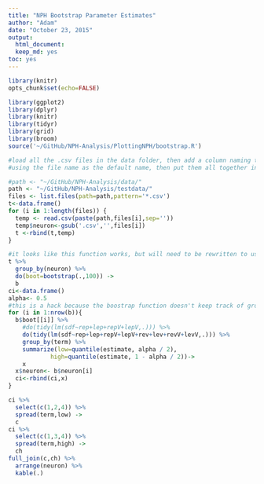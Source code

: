 ```yaml
---
title: "NPH Bootstrap Parameter Estimates"
author: "Adam"
date: "October 23, 2015"
output: 
  html_document: 
  keep_md: yes
toc: yes
---
```


```r
library(knitr)
opts_chunk$set(echo=FALSE)
```

```r
library(ggplot2)
library(dplyr)
library(knitr)
library(tidyr)
library(grid)
library(broom)
source('~/GitHub/NPH-Analysis/PlottingNPH/bootstrap.R')
```

```r
#load all the .csv files in the data folder, then add a column naming the neuron, 
#using the file name as the default name, then put them all together in one long data frame

#path <- "~/GitHub/NPH-Analysis/data/"
path <- "~/GitHub/NPH-Analysis/testdata/"
files <- list.files(path=path,pattern='*.csv')
t<-data.frame()
for (i in 1:length(files)) {
  temp <- read.csv(paste(path,files[i],sep=''))
  temp$neuron<-gsub('.csv','',files[i])
  t <-rbind(t,temp)
}
```


```r
#it looks like this function works, but will need to be rewritten to use larger bootstrap numbers
t %>% 
  group_by(neuron) %>% 
  do(boot=bootstrap(.,100)) -> 
  b
ci<-data.frame()
alpha<- 0.5
#this is a hack because the boostrap function doesn't keep track of groups that go into the function
for (i in 1:nrow(b)){
  b$boot[[i]] %>%
    #do(tidy(lm(sdf~rep+lep+repV+lepV,.))) %>%
    do(tidy(lm(sdf~rep+lep+repV+lepV+rev+lev+revV+levV,.))) %>%
    group_by(term) %>%
    summarize(low=quantile(estimate, alpha / 2),
            high=quantile(estimate, 1 - alpha / 2))->
    x
  x$neuron<- b$neuron[i]
  ci<-rbind(ci,x)
}

```

```r
ci %>% 
  select(c(1,2,4)) %>% 
  spread(term,low) -> 
  c
ci %>% 
  select(c(1,3,4)) %>% 
  spread(term,high) -> 
  ch
full_join(c,ch) %>%
  arrange(neuron) %>%
  kable(.)

```